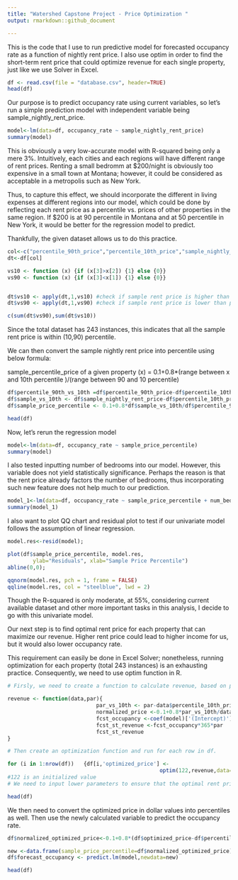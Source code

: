 ---
title: "Watershed Capstone Project - Price Optimization "
output: rmarkdown::github_document

---


This is the code that I use to run predictive model for forecasted occupancy rate as a function of nightly rent price. I also use optim in order to find the short-term rent price that could optimize revenue for each single property, just like we use Solver in Excel. 


```{r}

df <- read.csv(file = "database.csv", header=TRUE)
head(df)
```


Our purpose is to predict occupancy rate using current variables, so let's run a simple prediction model with independent variable being sample_nightly_rent_price.

```{r}
model<-lm(data=df, occupancy_rate ~ sample_nightly_rent_price)
summary(model)
```
This is obviously a very low-accurate model with R-squared being only a mere 3%. Intuitively, each cities and each regions will have different range of rent prices. Renting a small bedromm at $200/night is obviously too expensive in a small town at Montana; however, it could be considered as acceptable in a metropolis such as New York.

Thus, to capture this effect, we should incorporate the different in living expenses at different regions into our model, which could be done by reflecting each rent price as a percentile vs. prices of other properties in the same region. If $200 is at 90 percentile in Montana and at 50 percentile in New York, it would be better for the regression model to predict.

Thankfully, the given dataset allows us to do this practice.

```{r}
col<-c("percentile_90th_price","percentile_10th_price","sample_nightly_rent_price")
dt<-df[col]

vs10 <- function (x) {if (x[3]>x[2]) {1} else {0}}
vs90 <- function (x) {if (x[3]<x[1]) {1} else {0}}


dt$vs10 <- apply(dt,1,vs10) #check if sample rent price is higher than percentile 10
dt$vs90 <- apply(dt,1,vs90) #check if sample rent price is lower than percentile 90

c(sum(dt$vs90),sum(dt$vs10))
```
Since the total dataset has 243 instances, this indicates that all the sample rent price is within (10,90) percentile.

We can then convert the sample nightly rent price into percentile using below formula:

sample_percentile_price of a given property (x) = 0.1+0.8*(range between x and 10th percentile )/(range between 90 and 10 percentile)

```{r}
df$percentile_90th_vs_10th =df$percentile_90th_price-df$percentile_10th_price
df$sample_vs_10th <- df$sample_nightly_rent_price-df$percentile_10th_price
df$sample_price_percentile <- 0.1+0.8*df$sample_vs_10th/df$percentile_90th_vs_10th

head(df)

```

Now, let's rerun the regression model

```{r}
model<-lm(data=df, occupancy_rate ~ sample_price_percentile)
summary(model)
```

I also tested inputting number of bedrooms into our model. However, this variable does not yield statistically significance. Perhaps the reason is that the rent price already factors the number of bedrooms, thus incorporating such new feature does not help much to our prediction.

```{r}
model_1<-lm(data=df, occupancy_rate ~ sample_price_percentile + num_bedrooms)
summary(model_1)
```
I also want to plot QQ chart and residual plot to test if our univariate model follows the assumption of linear regression.

```{r}
model.res<-resid(model);

plot(df$sample_price_percentile, model.res, 
        ylab="Residuals", xlab="Sample Price Percentile") 
abline(0,0);

qqnorm(model.res, pch = 1, frame = FALSE)
qqline(model.res, col = "steelblue", lwd = 2)
```

Though the R-squared is only moderate, at 55%, considering current available dataset and other more important tasks in this analysis, I decide to go with this univariate model.

Our next step is to find optimal rent price for each property that can maximize our revenue. Higher rent price could lead to higher income for us, but it would also lower occupancy rate. 

This requirement can easily be done in Excel Solver; nonetheless, running optimization for each property (total 243 instances) is an exhausting practice. Consequently, we need to use optim function in R.

```{r warning=FALSE}

# Firsly, we need to create a function to calculate revenue, based on predicted occupancy rate and nightly_rent_price

revenue <- function(data,par){
                            par_vs_10th <- par-data$percentile_10th_price
                            normalized_price <-0.1+0.8*par_vs_10th/data$percentile_90th_vs_10th
                            fcst_occupancy <-coef(model)['(Intercept)']+coef(model)['sample_price_percentile']*normalized_price
                            fcst_st_revenue <-fcst_occupancy*365*par
                            fcst_st_revenue
}

# Then create an optimization function and run for each row in df.

for (i in 1:nrow(df))   {df[i,'optimized_price'] <-
                                                optim(122,revenue,data=df[i,],method="L-BFGS-B",      control=list(fnscale=-1),lower=df[i,'percentile_10th_price']) }
#122 is an initialized value
# We need to input lower parameters to ensure that the optimal rent price does not fall lower than 10th percentile


```
```{r}
head(df)
```


We then need to convert the optimized price in dollar values into percentiles as well. Then use the newly calculated variable to predict the occupancy rate.

```{r}
df$normalized_optimized_price<-0.1+0.8*(df$optimized_price-df$percentile_10th_price)/(df$percentile_90th_vs_10th)

new <-data.frame(sample_price_percentile=df$normalized_optimized_price)
df$forecast_occupancy <- predict.lm(model,newdata=new)

head(df)
```

